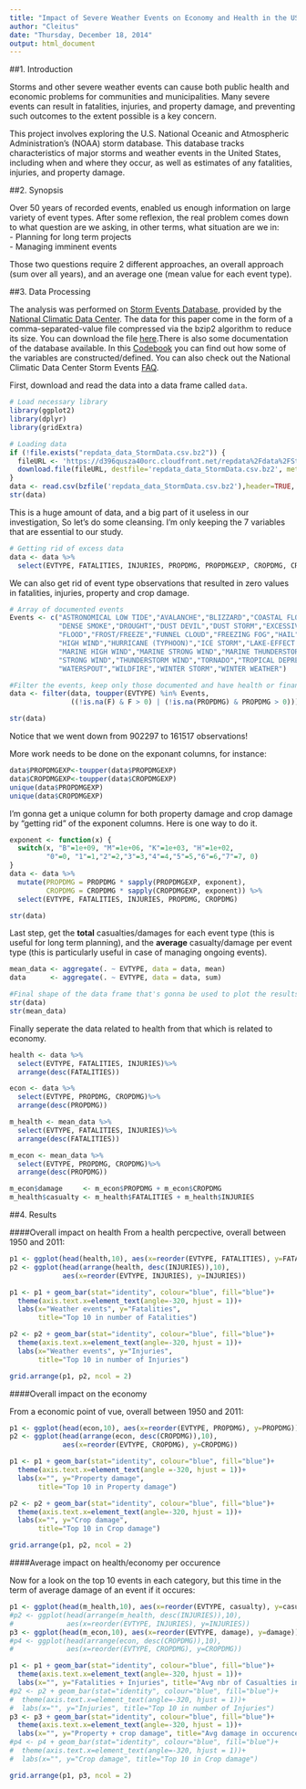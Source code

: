 ```yaml
---
title: "Impact of Severe Weather Events on Economy and Health in the US"
author: "Cleitus"
date: "Thursday, December 18, 2014"
output: html_document
---
```


##1. Introduction

Storms and other severe weather events can cause both public health and economic problems for communities and municipalities. Many severe events can result in fatalities, injuries, and property damage, and preventing such outcomes to the extent possible is a key concern.

This project involves exploring the U.S. National Oceanic and Atmospheric Administration's (NOAA) storm database. This database tracks characteristics of major storms and weather events in the United States, including when and where they occur, as well as estimates of any fatalities, injuries, and property damage.

##2. Synopsis

Over 50 years of recorded events, enabled us enough information on large variety of event types. After some reflexion, the real problem comes down to what question are we asking, in other terms, what situation are we in:  
- Planning for long term projects  
- Managing imminent events

Those two questions require 2 different approaches, an overall approach (sum over all years), and an average one (mean value for each event type).

##3. Data Processing

The analysis was performed on [Storm Events Database](http://www.ncdc.noaa.gov/stormevents/ftp.jsp), provided by the [National Climatic Data Center](http://www.ncdc.noaa.gov/). The data for this paper come in the form of a comma-separated-value file compressed via the bzip2 algorithm to reduce its size. You can download the file [here](https://d396qusza40orc.cloudfront.net/repdata%2Fdata%2FStormData.csv.bz2).There is also some documentation of the database available. In this [Codebook](https://d396qusza40orc.cloudfront.net/repdata%2Fpeer2_doc%2Fpd01016005curr.pdf) you can find out how some of the variables are constructed/defined. You can also check out the National Climatic Data Center Storm Events [FAQ](https://d396qusza40orc.cloudfront.net/repdata%2Fpeer2_doc%2FNCDC%20Storm%20Events-FAQ%20Page.pdf).

First, download and read the data into a data frame called `data`.

```r
# Load necessary library
library(ggplot2)
library(dplyr)
library(gridExtra)
```

```r
# Loading data
if (!file.exists("repdata_data_StormData.csv.bz2")) {
  fileURL <- 'https://d396qusza40orc.cloudfront.net/repdata%2Fdata%2FStormData.csv.bz2'
  download.file(fileURL, destfile='repdata_data_StormData.csv.bz2', method = 'curl')
}
data <- read.csv(bzfile('repdata_data_StormData.csv.bz2'),header=TRUE, stringsAsFactors = TRUE)
str(data)
```

This is a huge amount of data, and a big part of it useless in our investigation, So let's do some cleansing. I'm only keeping the 7 variables that are essential to our study.

```r
# Getting rid of excess data
data <- data %>%
  select(EVTYPE, FATALITIES, INJURIES, PROPDMG, PROPDMGEXP, CROPDMG, CROPDMGEXP)
```

We can also get rid of event type observations that resulted in zero values in fatalities, injuries, property and crop damage.

```r
# Array of documented events
Events <- c("ASTRONOMICAL LOW TIDE","AVALANCHE","BLIZZARD","COASTAL FLOOD","COLD/WIND CHILL","DEBRIS FLOW","DENSE FOG",
            "DENSE SMOKE","DROUGHT","DUST DEVIL","DUST STORM","EXCESSIVE HEAT","EXTREME COLD/WIND CHILL","FLASH FLOOD",
            "FLOOD","FROST/FREEZE","FUNNEL CLOUD","FREEZING FOG","HAIL","HEAT","HEAVY RAIN","HEAVY SNOW","HIGH SURF",
            "HIGH WIND","HURRICANE (TYPHOON)","ICE STORM","LAKE-EFFECT SNOW","LAKESHORE FLOOD","LIGHTNING","MARINE HAIL",
            "MARINE HIGH WIND","MARINE STRONG WIND","MARINE THUNDERSTORM WIND","RIP CURRENT","SEICHE","SLEET","STORM SURGE/TIDE",
            "STRONG WIND","THUNDERSTORM WIND","TORNADO","TROPICAL DEPRESSION","TROPICAL STORM","TSUNAMI","VOLCANIC ASH",
            "WATERSPOUT","WILDFIRE","WINTER STORM","WINTER WEATHER")

#Filter the events, keep only those documented and have health or financial impact.
data <- filter(data, toupper(EVTYPE) %in% Events, 
               ((!is.na(F) & F > 0) | (!is.na(PROPDMG) & PROPDMG > 0)))

str(data)
```

Notice that we went down from 902297 to 161517 observations!

More work needs to be done on the exponant columns, for instance:

```r
data$PROPDMGEXP<-toupper(data$PROPDMGEXP)
data$CROPDMGEXP<-toupper(data$CROPDMGEXP)
unique(data$PROPDMGEXP)
unique(data$CROPDMGEXP)
```

I'm gonna get a unique column for both property damage and crop damage by "getting rid" of the exponent columns. Here is one way to do it.

```r
exponent <- function(x) {
  switch(x, "B"=1e+09, "M"=1e+06, "K"=1e+03, "H"=1e+02, 
         "0"=0, "1"=1,"2"=2,"3"=3,"4"=4,"5"=5,"6"=6,"7"=7, 0)
}
data <- data %>%
  mutate(PROPDMG = PROPDMG * sapply(PROPDMGEXP, exponent),
         CROPDMG = CROPDMG * sapply(CROPDMGEXP, exponent)) %>%
  select(EVTYPE, FATALITIES, INJURIES, PROPDMG, CROPDMG)

str(data)
```

Last step, get the **total** casualties/damages for each event type (this is useful for long term planning), and the **average** casualty/damage per event type (this is particularly useful in case of managing ongoing events).

```r
mean_data <- aggregate(. ~ EVTYPE, data = data, mean)
data      <- aggregate(. ~ EVTYPE, data = data, sum)

#Final shape of the data frame that's gonna be used to plot the results
str(data)
str(mean_data)
```

Finally seperate the data related to health from that which is related to economy.

```r
health <- data %>%
  select(EVTYPE, FATALITIES, INJURIES)%>%
  arrange(desc(FATALITIES))

econ <- data %>%
  select(EVTYPE, PROPDMG, CROPDMG)%>%
  arrange(desc(PROPDMG))

m_health <- mean_data %>%
  select(EVTYPE, FATALITIES, INJURIES)%>%
  arrange(desc(FATALITIES))

m_econ <- mean_data %>%
  select(EVTYPE, PROPDMG, CROPDMG)%>%
  arrange(desc(PROPDMG))

m_econ$damage     <- m_econ$PROPDMG + m_econ$CROPDMG
m_health$casualty <- m_health$FATALITIES + m_health$INJURIES
```

##4. Results

####Overall impact on health
From a health percpective, overall between 1950 and 2011:

```r
p1 <- ggplot(head(health,10), aes(x=reorder(EVTYPE, FATALITIES), y=FATALITIES))
p2 <- ggplot(head(arrange(health, desc(INJURIES)),10), 
             aes(x=reorder(EVTYPE, INJURIES), y=INJURIES))

p1 <- p1 + geom_bar(stat="identity", colour="blue", fill="blue")+
  theme(axis.text.x=element_text(angle=-320, hjust = 1))+
  labs(x="Weather events", y="Fatalities", 
       title="Top 10 in number of Fatalities")

p2 <- p2 + geom_bar(stat="identity", colour="blue", fill="blue")+
  theme(axis.text.x=element_text(angle=-320, hjust = 1))+
  labs(x="Weather events", y="Injuries", 
       title="Top 10 in number of Injuries")

grid.arrange(p1, p2, ncol = 2)
```

####Overall impact on the economy

From a economic point of vue, overall between 1950 and 2011:

```r
p1 <- ggplot(head(econ,10), aes(x=reorder(EVTYPE, PROPDMG), y=PROPDMG))
p2 <- ggplot(head(arrange(econ, desc(CROPDMG)),10), 
             aes(x=reorder(EVTYPE, CROPDMG), y=CROPDMG))

p1 <- p1 + geom_bar(stat="identity", colour="blue", fill="blue")+
  theme(axis.text.x=element_text(angle =-320, hjust = 1))+
  labs(x="", y="Property damage", 
       title="Top 10 in Property damage")

p2 <- p2 + geom_bar(stat="identity", colour="blue", fill="blue")+
  theme(axis.text.x=element_text(angle=-320, hjust = 1))+
  labs(x="", y="Crop damage", 
       title="Top 10 in Crop damage")

grid.arrange(p1, p2, ncol = 2)
```

####Average impact on health/economy per occurence

Now for a look on the top 10 events in each category, but this time in the term of average damage of an event if it occures:

```r


p1 <- ggplot(head(m_health,10), aes(x=reorder(EVTYPE, casualty), y=casualty))
#p2 <- ggplot(head(arrange(m_health, desc(INJURIES)),10), 
#             aes(x=reorder(EVTYPE, INJURIES), y=INJURIES))
p3 <- ggplot(head(m_econ,10), aes(x=reorder(EVTYPE, damage), y=damage))
#p4 <- ggplot(head(arrange(econ, desc(CROPDMG)),10), 
#             aes(x=reorder(EVTYPE, CROPDMG), y=CROPDMG))

p1 <- p1 + geom_bar(stat="identity", colour="blue", fill="blue")+
  theme(axis.text.x=element_text(angle=-320, hjust = 1))+
  labs(x="", y="Fatalities + Injuries", title="Avg nbr of Casualties in occurence")
#p2 <- p2 + geom_bar(stat="identity", colour="blue", fill="blue")+
#  theme(axis.text.x=element_text(angle=-320, hjust = 1))+
#  labs(x="", y="Injuries", title="Top 10 in number of Injuries")
p3 <- p3 + geom_bar(stat="identity", colour="blue", fill="blue")+
  theme(axis.text.x=element_text(angle=-320, hjust = 1))+
  labs(x="", y="Property + crop damage", title="Avg damage in occurence")
#p4 <- p4 + geom_bar(stat="identity", colour="blue", fill="blue")+
#  theme(axis.text.x=element_text(angle=-320, hjust = 1))+
#  labs(x="", y="Crop damage", title="Top 10 in Crop damage")

grid.arrange(p1, p3, ncol = 2)
```